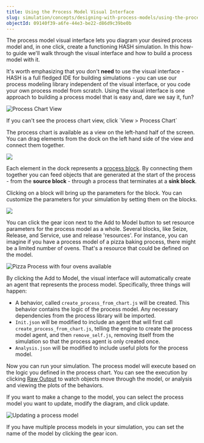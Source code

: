 ```yaml
---
title: Using the Process Model Visual Interface
slug: simulation/concepts/designing-with-process-models/using-the-process-model-builder
objectId: 09140f39-a6fe-44e3-be22-d86d9c39be0b
---
```


The process model visual interface lets you diagram your desired process model and, in one click, create a functioning HASH simulation. In this how-to guide we'll walk through the visual interface and how to build a process model with it.

It's worth emphasizing that you don't **need** to use the visual interface - HASH is a full fledged IDE for building simulations - you can use our process modeling library independent of the visual interface, or you code your own process model from scratch. Using the visual interface is one approach to building a process model that is easy and, dare we say it, fun?

![Process Chart View](https://cdn-us1.hash.ai/site/docs/image%20%2852%29.png)

<Hint style="info">
  If you can't see the process chart view, click `View > Process Chart`
</Hint>

The process chart is available as a view on the left-hand half of the screen. You can drag elements from the dock on the left hand side of the view and connect them together.

![](https://cdn-us1.hash.ai/site/docs/kapture-2021-03-29-at-19.57.12.gif)

Each element in the dock represents a [process block](/docs/simulations/concepts/designing-with-process-models/process-blocks). By connecting them together you can feed objects that are generated at the start of the process - from the **source block** - through a process that terminates at a **sink block**.

Clicking on a block will bring up the parameters for the block. You can customize the parameters for your simulation by setting them on the blocks.

![](https://cdn-us1.hash.ai/site/docs/kapture-2021-03-29-at-20.01.01.gif)

You can click the gear icon next to the Add to Model button to set resource parameters for the process model as a whole. Several blocks, like Seize, Release, and Service, use and release 'resources'. For instance, you can imagine if you have a process model of a pizza baking process, there might be a limited number of ovens. That's a resource that could be defined on the model.

![Pizza Process with four ovens available](https://cdn-us1.hash.ai/site/docs/image%20%2854%29.png)

By clicking the Add to Model, the visual interface will automatically create an agent that represents the process model. Specifically, three things will happen:

- A behavior, called `create_process_from_chart.js` will be created. This behavior contains the logic of the process model. Any necessary dependencies from the process library will be imported.
- `Init.json` will be modified to include an agent that will first call `create_process_from_chart.js`, telling the engine to create the process model agent, and then `remove_self.js`, removing itself from the simulation so that the process agent is only created once.
- `Analysis.json` will be modified to include useful plots for the process model.

Now you can run your simulation. The process model will execute based on the logic you defined in the process chart. You can see the execution by clicking [Raw Output](/docs/simulations/create/views/raw-data#raw-output) to watch objects move through the model, or analysis and viewing the plots of the behaviors.

If you want to make a change to the model, you can select the process model you want to update, modify the diagram, and click update.

![Updating a process model](https://cdn-us1.hash.ai/site/docs/updating_processes.gif)

If you have multiple process models in your simulation, you can set the name of the model by clicking the gear icon.
